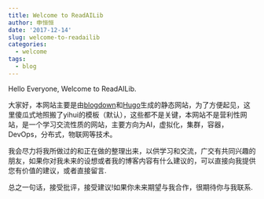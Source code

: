 ```yaml
---
title: Welcome to ReadAILib
author: 申恒恒
date: '2017-12-14'
slug: welcome-to-readailib
categories:
  - welcome
tags:
  - blog
---
```


Hello Everyone, Welcome to ReadAILib.

大家好，本网站主要是由[blogdown]()和[Hugo]()生成的静态网站，为了方便起见，这里傻瓜式地照搬了yihui的模板（默认），这些都不是关键，本网站不是营利性网站，是一个学习交流性质的网站，主要方向为AI，虚拟化，集群，容器，DevOps，分布式，物联网等技术。

我会尽力将我所做过的和正在做的整理出来，以供学习和交流，广交有共同兴趣的朋友，如果你对我未来的设想或者我的博客内容有什么建议的，可以直接向我提供您有价值的建议，或者直接留言.

总之一句话，接受批评，接受建议!如果你未来期望与我合作，很期待你与我联系.